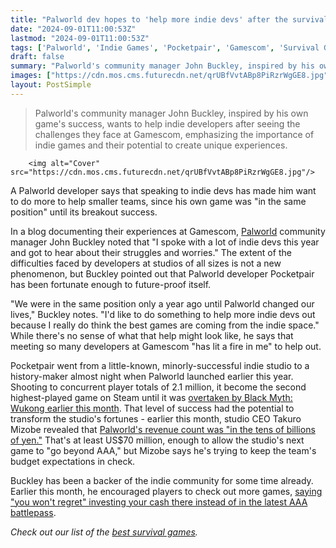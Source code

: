 ```yaml
---
title: "Palworld dev hopes to 'help more indie devs' after the survival game's runaway success: 'We were in the same position only a year ago until Palworld changed our lives'"
date: "2024-09-01T11:00:53Z"
lastmod: "2024-09-01T11:00:53Z"
tags: ['Palworld', 'Indie Games', 'Pocketpair', 'Gamescom', 'Survival Game', 'Steam', 'Black Myth: Wukong', 'AAA']
draft: false
summary: "Palworld's community manager John Buckley, inspired by his own game's success, wants to help indie developers after seeing the challenges they face at Gamescom, emphasizing the importance of indie games and their potential to create unique experiences."
images: ["https://cdn.mos.cms.futurecdn.net/qrUBfVvtABp8PiRzrWgGE8.jpg"]
layout: PostSimple
---
```

> Palworld's community manager John Buckley, inspired by his own game's success, wants to help indie developers after seeing the challenges they face at Gamescom, emphasizing the importance of indie games and their potential to create unique experiences.


        <img alt="Cover" src="https://cdn.mos.cms.futurecdn.net/qrUBfVvtABp8PiRzrWgGE8.jpg"/>
        
A Palworld developer says that speaking to indie devs has made him want to do more to help smaller teams, since his own game was "in the same position" until its breakout success.

In a blog documenting their experiences at Gamescom, [Palworld](https://www.gamesradar.com/palworld/) community manager John Buckley noted that "I spoke with a lot of indie devs this year and got to hear about their struggles and worries." The extent of the difficulties faced by developers at studios of all sizes is not a new phenomenon, but Buckley pointed out that Palworld developer Pocketpair has been fortunate enough to future-proof itself.

"We were in the same position only a year ago until Palworld changed our lives," Buckley notes. "I'd like to do something to help more indie devs out because I really do think the best games are coming from the indie space." While there's no sense of what that help might look like, he says that meeting so many developers at Gamescom "has lit a fire in me" to help out.

Pocketpair went from a little-known, minorly-successful indie studio to a history-maker almost night when Palworld launched earlier this year. Shooting to concurrent player totals of 2.1 million, it become the second highest-played game on Steam until it was [overtaken by Black Myth: Wukong earlier this month](https://www.gamesradar.com/games/action-rpg/black-myth-wukong-player-count-surges-past-14-million-beating-elden-ring-gta-5-and-cyberpunk-2077s-peaks/). That level of success had the potential to transform the studio's fortunes - earlier this month, studio CEO Takuro Mizobe revealed that [Palworld's revenue count was "in the tens of billions of yen."](https://www.gamesradar.com/games/survival/palworlds-profits-are-so-massive-that-its-devs-next-game-could-go-beyond-aaa-but-its-ceo-doesnt-want-to-wield-such-an-enormous-budget/) That's at least US$70 million, enough to allow the studio's next game to "go beyond AAA," but Mizobe says he's trying to keep the team's budget expectations in check.

Buckley has been a backer of the indie community for some time already. Earlier this month, he encouraged players to check out more games, [saying "you won't regret" investing your cash there instead of in the latest AAA battlepass](https://www.gamesradar.com/games/survival/palworld-dev-says-you-wont-regret-playing-more-indies-instead-of-the-latest-battlepass-in-your-favorite-aaa-game/). 

*Check out our list of the *[<em>best survival games</em>](https://www.gamesradar.com/best-survival-games/)*.*
        